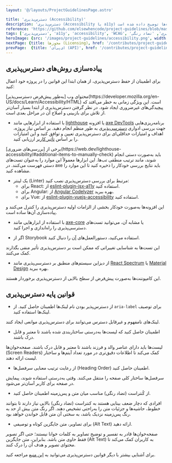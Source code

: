 ```yaml
---
layout: '@/layouts/ProjectGuidelinesPage.astro'

title: 'دسترس‌پذیری (Accessibility)'
description: 'دسترس‌پذیری (Accessibility یا a11y) تضمین می‌کند که تمامی افراد، از جمله افرادی با ناتوانی‌های جسمی یا حسی، بتوانند از محتوای وب به‌راحتی استفاده کنند. در این راهنما، مراحل پیاده‌سازی و قوانین پایه برای ارتقای سطح دسترس‌پذیری پروژه‌ها توضیح داده شده است.'
reference: 'https://github.com/elsewhencode/project-guidelines/blob/master/README.md#10-accessibility-a11y'
tags: ['دسترس‌پذیری', 'a11y', 'accessibility', 'WCAG', 'طراحی واکنش‌گرا', 'روش‌های دسترس‌پذیری', 'قوانین دسترس‌پذیری', 'تضاد رنگی']
heroImage: {src: '/images/project-guidelines/accessibility.png', width: 135, height: 135}
nextPage: {title: مجوزها (Licensing), href: '/contributes/project-guidelines/licensing'}
prevPage:  {title: 'ای‌پی‌آی (API)', href: '/contributes/project-guidelines/api'}
---
```



## پیاده‌سازی روش‌های دسترس‌پذیری
برای اطمینان از حفظ دسترس‌پذیری، از همان ابتدا این قوانین را در پروژه خود اعمال کنید:

<Collapse title="چرا" class="not-prose mb-10" isOpen>
محتوای وب [به‌طور پیش‌فرض دسترسی‌پذیر](https://developer.mozilla.org/en-US/docs/Learn/Accessibility/HTML) است. این ویژگی زمانی به خطر می‌افتد که پیچیدگی‌های غیرضروری ایجاد شود. در نظر گرفتن دسترس‌پذیری از ابتدا بسیار آسان‌تر از تلاش برای بازبینی و اصلاح آن در مراحل بعدی است.
</Collapse>

- با استفاده از ابزارهایی مانند [lighthouse](https://developers.google.com/web/tools/lighthouse#devtools) یا افزونه [axe DevTools](https://chrome.google.com/webstore/detail/axe-devtools-web-accessib/lhdoppojpmngadmnindnejefpokejbdd?hl=en-US) برنامه‌ریزی‌هایی جهت بررسی ادواری [دسترسی‌پذیری](https://web.dev/lighthouse-accessibility/) به طور منظم انجام دهید. بر اساس نیاز پروژه، اهداف و امتیازات حداقلی‌ای برای دسترس‌پذیری تعیین و توافق کنید و این امتیازات را بر اساس [تأثیر کاربر](https://github.com/dequelabs/axe-core/blob/develop/doc/rule-descriptions.md#wcag-21-level-a--aa-rules) ارزیابی کنید.

<Aside type='tip'>
برخی از [بررسی‌های ضروری](https://web.dev/lighthouse-accessibility/#additional-items-to-manually-check) باید به‌صورت دستی انجام شوند، مانند ترتیب منطقی تب‌ها. این ابزارها معمولاً این موارد را به‌عنوان تست‌های دستی فهرست می‌کنند. در axe باید نتایج بررسی خودکار را ذخیره کنید تا این موارد را مشاهده کنید.
</Aside>

- یک لینتر (Linter) مرتبط برای بررسی دسترس‌پذیری نصب کنید:
  - برای React: از [eslint-plugin-jsx-a11y](https://www.npmjs.com/package/eslint-plugin-jsx-a11y) استفاده کنید.
  - برای Angular: از [Angular Codelyzer](https://github.com/mgechev/codelyzer) بهره ببرید.
  - برای Vue: از [eslint-plugin-vuejs-accessibility](https://github.com/vue-a11y/eslint-plugin-vuejs-accessibility) استفاده کنید.

<Collapse title="چرا" class="not-prose mb-10" isOpen>
این افزونه‌ها به‌صورت خودکار بخشی از الزامات اولیه دسترس‌پذیری را کنترل می‌کنند و پیاده‌سازی آن‌ها ساده است.
</Collapse>

- با استفاده از ابزارهایی مانند [axe-core](https://www.youtube.com/watch?v=-n5Ul7WPc3Y&list=PLMlWGnpsViOMt24a-Y_dybv68H-kj6Un6&t=1649s) یا مشابه آن، می‌توانید تست‌های دسترسی‌پذیری را راه‌اندازی و اجرا کنید.

- اگر از Storybook استفاده می‌کنید، دستورالعمل‌های [آن](https://storybook.js.org/blog/accessibility-testing-with-storybook/) را دنبال کنید.

<Collapse title="چرا" class="not-prose mb-10" isOpen>
این تست‌ها به شناسایی تغییراتی که ممکن است بر دسترس‌پذیری تأثیر منفی بگذارند کمک می‌کنند.
</Collapse>

- از دیزاین سیستم‌های منطبق بر دسترسی‌پذیری مانند [React Spectrum](https://react-spectrum.adobe.com/react-spectrum/) یا [Material Design](https://material.io/design) بهره ببرید.

<Collapse title="چرا" class="not-prose mb-10" isOpen>
این کامپوننت‌ها به‌صورت پیش‌فرض از سطح بالایی از دسترس‌پذیری برخوردار هستند.
</Collapse>


## قوانین پایه دسترس‌پذیری

- از دسترس‌پذیر بودن نام لینک‌ها اطمینان حاصل کنید. از `aria-label` برای توصیف لینک‌ها استفاده کنید.

<Collapse title="چرا" class="not-prose mb-10" isOpen>
لینک‌های نامفهوم و غیرقابل دسترس می‌توانند برای دسترس‌پذیری موانعی ایجاد کنند.
</Collapse>

- اطمینان حاصل کنید که لیست‌ها به‌درستی ساختاربندی شده باشند تا معتبر و قابل درک باشند.

<Collapse title="چرا" class="not-prose mb-10" isOpen>
لیست‌ها باید دارای عناصر والد و فرزند باشند تا معتبر و قابل درک باشند. صفحه‌خوان‌ها (Screen Readers) کمک می‌کند تا اطلاعات دقیق‌تری در مورد تعداد آیتم‌ها و ساختار لیست ارائه دهند.
</Collapse>

- از رعایت ترتیب معنایی سرفصل‌ها (Heading Order) اطمینان حاصل کنید.

<Collapse title="چرا" class="not-prose mb-10" isOpen>
سرفصل‌ها ساختار کلی صفحه را منتقل می‌کنند. وقتی به‌درستی استفاده شوند، پیمایش در صفحه برای کاربر آسان‌تر می‌شود.
</Collapse>

- از کُنتراست (تضاد رنگی) مناسب میان متن و پس‌زمینه اطمینان حاصل کنید.

<Collapse title="چرا" class="not-prose mb-10" isOpen>
افرادی که دچار ضعف بینایی هستند به کنتراست (تضاد رنگی) بالایی نیاز دارند تا بتوانند خطوط، حاشیه‌ها و جزئیات متن را به‌راحتی تشخیص دهند. اگر رنگ متن بیش از حد به رنگ پس‌زمینه نزدیک باشد، به سختی آن متن قابل خواندن خواهد بود.
</Collapse>

- برای تصاویر، متن جایگزین کوتاه و توصیفی (Alt Text) ارائه دهید.

<Collapse title="چرا" class="not-prose mb-10" isOpen>
صفحه‌خوان‌ها قادر به تفسیر و توضیح تصاویر به کلمات خوانا نیستند؛ حتی اگر تصویر فقط حاوی متن باشد. بنابراین، متن جایگزین (Alt Text) به کاربران کمک می‌کند تا محتوای تصویر و هدف آن را درک کنند.
</Collapse>

برای آشنایی بیشتر با دیگر قوانین دسترس‌پذیری می‌توانید به [این منبع](https://dequeuniversity.com/rules/axe) مراجعه کنید.

